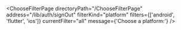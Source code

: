 

<ChooseFilterPage
  directoryPath="/ChooseFilterPage"
  address="/lib/auth/signOut"
  filterKind="platform"
  filters={['android', 'flutter', 'ios']}
  currentFilter="all"
  message={'Choose a platform:'}
/>
